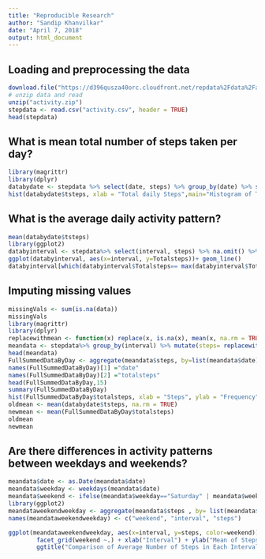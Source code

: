 ```yaml
---
title: "Reproducible Research"
author: "Sandip Khanvilkar"
date: "April 7, 2018"
output: html_document
---
```

## Loading and preprocessing the data
```r
download.file("https://d396qusza40orc.cloudfront.net/repdata%2Fdata%2Factivity.zip", destfile = "activity.zip", mode="wb")
# unzip data and read 
unzip("activity.zip")
stepdata <- read.csv("activity.csv", header = TRUE)
head(stepdata)
```
## What is mean total number of steps taken per day?
```r
library(magrittr)
library(dplyr)
databydate <- stepdata %>% select(date, steps) %>% group_by(date) %>% summarize(tsteps= sum(steps)) %>%na.omit()
hist(databydate$tsteps, xlab = "Total daily Steps",main="Histogram of Total Steps by day", breaks = 20)
```

## What is the average daily activity pattern?
```r
mean(databydate$tsteps)
library(ggplot2)
databyinterval <- stepdata%>% select(interval, steps) %>% na.omit() %>% group_by(interval) %>% summarize(Totalsteps= mean(steps)) 
ggplot(databyinterval, aes(x=interval, y=Totalsteps))+ geom_line()
databyinterval[which(databyinterval$Totalsteps== max(databyinterval$Totalsteps)),]
```

## Imputing missing values
```r
missingVals <- sum(is.na(data))
missingVals
library(magrittr)
library(dplyr)
replacewithmean <- function(x) replace(x, is.na(x), mean(x, na.rm = TRUE))
meandata <- stepdata%>% group_by(interval) %>% mutate(steps= replacewithmean(steps))
head(meandata)
FullSummedDataByDay <- aggregate(meandata$steps, by=list(meandata$date), sum)
names(FullSummedDataByDay)[1] ="date"
names(FullSummedDataByDay)[2] ="totalsteps"
head(FullSummedDataByDay,15)
summary(FullSummedDataByDay)
hist(FullSummedDataByDay$totalsteps, xlab = "Steps", ylab = "Frequency", main = "Total Daily Steps", breaks = 20)
oldmean <- mean(databydate$tsteps, na.rm = TRUE)
newmean <- mean(FullSummedDataByDay$totalsteps)
oldmean
newmean
```
## Are there differences in activity patterns between weekdays and weekends?
```r
meandata$date <- as.Date(meandata$date)
meandata$weekday <- weekdays(meandata$date)
meandata$weekend <- ifelse(meandata$weekday=="Saturday" | meandata$weekday=="Sunday", "Weekend", "Weekday" )
library(ggplot2)
meandataweekendweekday <- aggregate(meandata$steps , by= list(meandata$weekend, meandata$interval), na.omit(mean))
names(meandataweekendweekday) <- c("weekend", "interval", "steps")

ggplot(meandataweekendweekday, aes(x=interval, y=steps, color=weekend)) + geom_line()+
        facet_grid(weekend ~.) + xlab("Interval") + ylab("Mean of Steps") +
        ggtitle("Comparison of Average Number of Steps in Each Interval")
```
